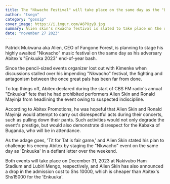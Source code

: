 ```yaml
---
title: The "Nkwacho Festival" will take place on the same day as the "Enkuuka 2023"
author: "tsegn"
category: "gossip"
cover_image: https://i.imgur.com/A6POzyB.jpg
summary: Alien skin's nkwacho festival is slated to take place on the date (31st december) just as abitex's enkuuka 2023 festival
date: "november 27 2023"
---
```


Patrick Mukwana aka Alien, CEO of Fangone Forest, is planning to stage his highly awaited "Nkwacho" music festival on the same day as his adversary Abitex's "Enkuuka 2023" end-of-year bash.

Since the pencil-sized events organizer lost out with Kimenke when discussions stalled over his impending "Nkwacho" festival, the fighting and antagonism between the once great pals has been far from done.

To top things off, Abitex declared during the start of CBS FM radio's annual "Enkuuka" fete that he had prohibited performers Alien Skin and Ronald Mayinja from headlining the event owing to suspected indiscipline.

According to Abitex Promotions, he was hopeful that Alien Skin and Ronald Mayinja would attempt to carry out disrespectful acts during their concerts, such as pulling down their pants.
Such activities would not only degrade the event's prestige, but would also demonstrate disrespect for the Kabaka of Buganda, who will be in attendance.

As the adage goes, 'Tit for Tat is fair game,' and Alien Skin stated his plan to challenge his enemy Abitex by staging the "Nkwacho" event on the same day as 'Enkuuka' in a defiant letter over the weekend.

Both events will take place on December 31, 2023 at Nakivubo Ham Stadium and Lubiri Mengo, respectively, and Alien Skin has also announced a drop in the admission cost to Shs 10000, which is cheaper than Abitex's Shs15000 for the 'Enkuuka'.
